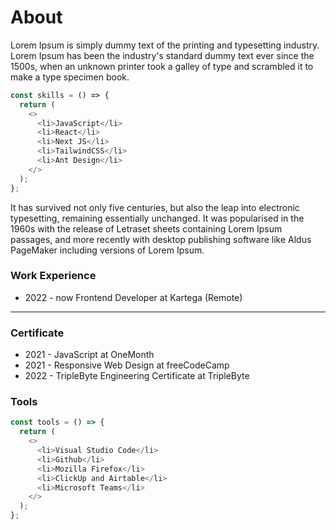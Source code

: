 
# About

Lorem Ipsum is simply dummy text of the printing and typesetting industry. Lorem Ipsum has been the industry's standard dummy text ever since the 1500s, when an unknown printer took a galley of type and scrambled it to make a type specimen book.

```js
const skills = () => {
  return (
    <>
      <li>JavaScript</li>
      <li>React</li>
      <li>Next JS</li>
      <li>TailwindCSS</li>
      <li>Ant Design</li>
    </>
  );
};
```

It has survived not only five centuries, but also the leap into electronic typesetting, remaining essentially unchanged. It was popularised in the 1960s with the release of Letraset sheets containing Lorem Ipsum passages, and more recently with desktop publishing software like Aldus PageMaker including versions of Lorem Ipsum.

### Work Experience

- 2022 - now Frontend Developer at Kartega (Remote)

---

### Certificate

- 2021 - JavaScript at OneMonth
- 2021 - Responsive Web Design at freeCodeCamp
- 2022 - TripleByte Engineering Certificate at TripleByte

### Tools

```js
const tools = () => {
  return (
    <>
      <li>Visual Studio Code</li>
      <li>Github</li>
      <li>Mozilla Firefox</li>
      <li>ClickUp and Airtable</li>
      <li>Microsoft Teams</li>
    </>
  );
};
```
